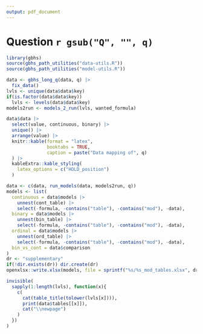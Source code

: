 ```yaml
---
output: pdf_document
---
```


\newpage

# Question `r gsub("Q", "", q)`

```r
library(gbhs)
source(gbhs_path_utilities("data-utils.R"))
source(gbhs_path_utilities("model-utils.R"))

data <- gbhs_long_q(data, q) |> 
  fix_data()
lvls <- unique(data$data$key)
if(is.factor(data$data$key))
  lvls <- levels(data$data$key)
models2run <- models_2_run(lvls, wanted_formula)
```

```r
data$data |> 
  select(value, continuous, binary) |> 
  unique() |> 
  arrange(value) |> 
  knitr::kable(format = "latex", 
               booktabs = TRUE,
               caption = paste("Data mapping of", q)
  ) |> 
  kableExtra::kable_styling(
    latex_options = c("HOLD_position")
  )
```

```r
data <- c(data, run_models(data, models2run, q))
models <- list(
  continuous = data$models |> 
    unnest(cont_table) |> 
    select(-formula, -contains("table"), -contains("mod"), -data), 
  binary = data$models |> 
    unnest(bin_table) |>
    select(-formula, -contains("table"), -contains("mod"), -data),
  ordinal = data$models |>
    unnest(ord_table) |>
    select(-formula, -contains("table"), -contains("mod"), -data),
  bin_vs_cont = data$comparison
)
dr <- "supplementary"
if(!dir.exists(dr)) dir.create(dr)
openxlsx::write.xlsx(models, file = sprintf("%s/%s_mod_tables.xlsx", dr, q))
```

```r
invisible(
  sapply(1:length(lvls), function(x){
    c(
      cat(table_title(tolower(lvls[x]))),
      print(data$tables[[x]]),
      cat("\\newpage")
    ) 
  })
)
```
